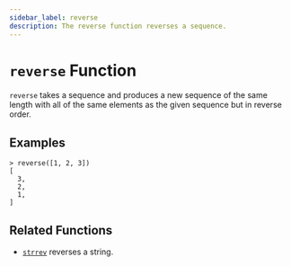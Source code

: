```yaml
---
sidebar_label: reverse
description: The reverse function reverses a sequence.
---
```


# `reverse` Function

`reverse` takes a sequence and produces a new sequence of the same length
with all of the same elements as the given sequence but in reverse order.

## Examples

```
> reverse([1, 2, 3])
[
  3,
  2,
  1,
]
```

## Related Functions

* [`strrev`](/opentf/language/functions/strrev) reverses a string.
